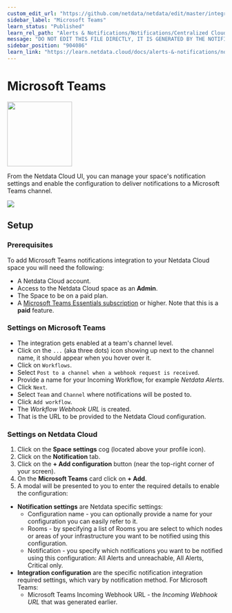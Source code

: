 ```yaml
---
custom_edit_url: "https://github.com/netdata/netdata/edit/master/integrations/cloud-notifications/metadata.yaml"
sidebar_label: "Microsoft Teams"
learn_status: "Published"
learn_rel_path: "Alerts & Notifications/Notifications/Centralized Cloud Notifications"
message: "DO NOT EDIT THIS FILE DIRECTLY, IT IS GENERATED BY THE NOTIFICATION'S metadata.yaml FILE"
sidebar_position: "904086"
learn_link: "https://learn.netdata.cloud/docs/alerts-&-notifications/notifications/centralized-cloud-notifications/microsoft-teams"
---
```



# Microsoft Teams


<img src="https://netdata.cloud/img/teams.svg" width="150"/>


From the Netdata Cloud UI, you can manage your space's notification settings and enable the configuration to deliver notifications to a Microsoft Teams channel.


<img src="https://img.shields.io/badge/maintained%20by-Netdata-%2300ab44" />

## Setup

### Prerequisites

To add Microsoft Teams notifications integration to your Netdata Cloud space you will need the following:

- A Netdata Cloud account.
- Access to the Netdata Cloud space as an **Admin**.
- The Space to be on a paid plan.
- A [Microsoft Teams Essentials subscription](https://www.microsoft.com/en-sg/microsoft-teams/essentials) or higher. Note that this is a **paid** feature.

### Settings on Microsoft Teams

- The integration gets enabled at a team's channel level.
- Click on the `...` (aka three dots) icon showing up next to the channel name, it should appear when you hover over it.
- Click on `Workflows`.
- Select `Post to a channel when a webhook request is received`.
- Provide a name for your Incoming Workflow, for example _Netdata Alerts_.
- Click `Next`.
- Select `Team` and `Channel` where notifications will be posted to.
- Click `Add workflow`.
- The _Workflow Webhook URL_ is created.
- That is the URL to be provided to the Netdata Cloud configuration.

### Settings on Netdata Cloud

1. Click on the **Space settings** cog (located above your profile icon).
2. Click on the **Notification** tab.
3. Click on the **+ Add configuration** button (near the top-right corner of your screen).
4. On the **Microsoft Teams** card click on **+ Add**.
5. A modal will be presented to you to enter the required details to enable the configuration:
  * **Notification settings** are Netdata specific settings:
      - Configuration name - you can optionally provide a name for your configuration  you can easily refer to it.
      - Rooms - by specifying a list of Rooms you are select to which nodes or areas of your infrastructure you want to be notified using this configuration.
      - Notification - you specify which notifications you want to be notified using this configuration: All Alerts and unreachable, All Alerts, Critical only.
  * **Integration configuration** are the specific notification integration required settings, which vary by notification method. For Microsoft Teams:
      - Microsoft Teams Incoming Webhook URL - the _Incoming Webhook URL_ that was generated earlier.


